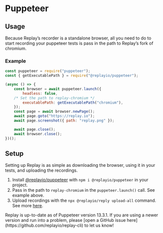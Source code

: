 
# Puppeteer

## Usage

Because Replay’s recorder is a standalone browser, all you need to do to start recording your puppeteer tests is pass in the path to Replay’s fork of chromium.

### Example

```jsx
const puppeteer = require("puppeteer");
const { getExecutablePath } = require("@replayio/puppeteer");

(async () => {
	const browser = await puppeteer.launch({
		headless: false,
    /* Set the path to replay-chromium */
		executablePath: getExecutablePath("chromium"),
	});
	const page = await browser.newPage();
	await page.goto("https://replay.io");
	await page.screenshot({ path: "replay.png" });

	await page.close();
	await browser.close();
})();
```

## Setup

Setting up Replay is as simple as downloading the browser, using it in your tests, and uploading the recordings.

1. Install [@replayio/puppeteer](https://github.com/Replayio/replay-cli/tree/main/packages/puppeteer) with `npm i @replayio/puppeteer` in your project.
2. Pass in the path to `replay-chromium` in the  `puppeteer.launch()` call. See example above.
3. Upload recordings with the `npx @replayio/reply upload-all` command. See more [here](/reference-guide/recording/replay-cli).

<Callout type="info" emoji="📌">
Replay is up-to-date as of Puppeteer version 13.3.1. If you are using a newer version and run into a problem, please [open a GitHub issue here](https://github.com/replayio/replay-cli) to let us know!
</Callout>